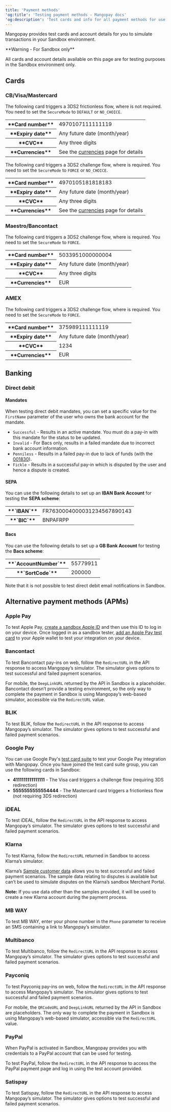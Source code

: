 ```yaml
---
title: 'Payment methods'  
'og:title': 'Testing payment methods - Mangopay docs'  
'og:description': 'Test cards and info for all payment methods for use in Sandbox testing: Visa, Mastercard, Google Pay, Apple Pay, and direct debit (SDD and BACS), plus MB WAY, Multibanco, and iDEAL.'  
---
```



Mangopay provides test cards and account details for you to simulate transactions in your Sandbox environment.  

<Warning>  
**Warning - For Sandbox only** 
  
All cards and account details available on this page are for testing purposes in the Sandbox environment only.
</Warning>

## Cards

### CB/Visa/Mastercard

The following card triggers a 3DS2 frictionless flow, where <Sca content="SCA"/> is not required. You need to set the `SecureMode` to `DEFAULT` or `NO_CHOICE`.

<table>
    <tbody>
        <tr>
            <th class="header">**Card number**</th>
            <td class="table-content">4970107111111119</td>
        </tr>
        <tr>
            <th class="header">**Expiry date**</th>
            <td class="table-content">Any future date (month/year)</td>
        </tr>
        <tr>
            <th class="header">**CVC**</th>
            <td class="table-content">Any three digits</td>
        </tr>
        <tr>
            <th class="header">**Currencies**</th>
            <td class="table-content">See the <a href="/guides/currencies">currencies</a> page for details</td>
        </tr>
    </tbody>
</table>

The following card triggers a 3DS2 challenge flow, where <Sca content="SCA"/> is required. You need to set the `SecureMode` to `FORCE` or `NO_CHOICE`.

<table>
    <tbody>
        <tr>
            <th class="header">**Card number**</th>
            <td class="table-content">4970105181818183</td>
        </tr>
        <tr>
            <th class="header">**Expiry date**</th>
            <td class="table-content">Any future date (month/year)</td>
        </tr>
        <tr>
            <th class="header">**CVC**</th>
            <td class="table-content">Any three digits</td>
        </tr>
        <tr>
            <th class="header">**Currencies**</th>
            <td class="table-content">See the <a href="/guides/currencies">currencies</a> page for details</td>
        </tr>
    </tbody>
</table>

### Maestro/Bancontact

The following card triggers a 3DS2 challenge flow, where <Sca content="SCA"/> is required. You need to set the `SecureMode` to `FORCE`.

<table>
    <tbody>
        <tr>
            <th class="header">**Card number**</th>
            <td class="table-content">5033951000000004</td>
        </tr>
        <tr>
            <th class="header">**Expiry date**</th>
            <td class="table-content">Any future date (month/year)</td>
        </tr>
        <tr>
            <th class="header">**CVC**</th>
            <td class="table-content">Any three digits</td>
        </tr>
        <tr>
            <th class="header">**Currencies**</th>
            <td class="table-content">EUR</td>
        </tr>
    </tbody>
</table>

### AMEX

The following card triggers a 3DS2 challenge flow, where <Sca content="SCA"/> is required. You need to set the `SecureMode` to `FORCE`.

<table>
    <tbody>
        <tr>
            <th class="header">**Card number**</th>
            <td class="table-content">375989111111119</td>
        </tr>
        <tr>
            <th class="header">**Expiry date**</th>
            <td class="table-content">Any future date (month/year)</td>
        </tr>
        <tr>
            <th class="header">**CVC**</th>
            <td class="table-content">1234</td>
        </tr>
        <tr>
            <th class="header">**Currencies**</th>
            <td class="table-content">EUR</td>
        </tr>
    </tbody>
</table>

## Banking

### Direct debit

#### Mandates

When testing direct debit mandates, you can set a specific value for the `FirstName` parameter of the user who owns the bank account for the mandate.

- `Successful` - Results in an active mandate. You must do a pay-in with this mandate for the status to be updated.
- `Invalid` - For Bacs only, results in a failed mandate due to incorrect bank account information.
- `Penniless` - Results in a failed pay-in due to lack of funds (with the <a href="/errors/codes/001830">001830</a>).
- `Fickle` - Results in a successful pay-in which is disputed by the user and hence a dispute is created.

#### SEPA

You can use the following details to set up an **IBAN Bank Account** for testing the **SEPA scheme**: 

<table>
    <tbody>
        <tr>
            <th class="header">**`IBAN`**</th>
            <td class="table-content">FR7630004000031234567890143</td>
        </tr>
        <tr>
            <th class="header">**`BIC`**</th>
            <td class="table-content">BNPAFRPP</td>
        </tr>
    </tbody>
</table>

#### Bacs

You can use the following details to set up a **GB Bank Account** for testing the **Bacs scheme**: 

<table>
    <tbody>
        <tr>
            <th class="header">**`AccountNumber`**</th>
            <td class="table-content">55779911</td>
        </tr>
        <tr>
            <th class="header">**`SortCode`**</th>
            <td class="table-content">200000</td>
        </tr>
    </tbody>
</table>

Note that it is not possible to test direct debit email notifications in Sandbox.

## Alternative payment methods (APMs)

### Apple Pay

To test Apple Pay, [create a sandbox Apple ID](https://developer.apple.com/help/app-store-connect/test-in-app-purchases-main/create-sandbox-apple-ids) and then use this ID to log in on your device. Once logged in as a sandbox tester, [add an Apple Pay test card](https://developer.apple.com/apple-pay/sandbox-testing/) to your Apple wallet to test your integration on your device.

### Bancontact

To test Bancontact pay-ins on web, follow the `RedirectURL` in the API response to access Mangopay’s simulator. The simulator gives options to test successful and failed payment scenarios.

For mobile, the `DeepLinkURL` returned by the API in Sandbox is a placeholder. Bancontact doesn’t provide a testing environment, so the only way to complete the payment in Sandbox is using Mangopay’s web-based simulator, accessible via the `RedirectURL` value.



### BLIK

To test BLIK, follow the `RedirectURL` in the API response to access Mangopay’s simulator. The simulator gives options to test successful and failed payment scenarios.

### Google Pay

You can use Google Pay's [test card suite](https://developers.google.com/pay/api/android/guides/resources/test-card-suite) to test your Google Pay integration with Mangopay. Once you have joined the test card suite group, you can use the following cards in Sandbox:

- **4111111111111111** - The Visa card triggers a challenge flow (requiring 3DS redirection)
- **5555555555554444** - The Mastercard card triggers a frictionless flow (not requiring 3DS redirection)

### iDEAL

To test iDEAL, follow the `RedirectURL` in the API response to access Mangopay’s simulator. The simulator gives options to test successful and failed payment scenarios.

### Klarna

To test Klarna, follow the `RedirectURL` returned in Sandbox to access Klarna’s simulator. 

Klarna’s [Sample customer data](https://docs.klarna.com/resources/test-environment/sample-customer-data/) allows you to test successful and failed payment scenarios. The sample data relating to disputes is available but can’t be used to simulate disputes on the Klarna’s sandbox Merchant Portal.

**Note:** If you use data other than the samples provided, it will be used to create a new Klarna account during the payment process.

### MB WAY

To test MB WAY, enter your phone number in the `Phone` parameter to receive an SMS containing a link to Mangopay’s simulator.

### Multibanco

To test Multibanco, follow the `RedirectURL` in the API response to access Mangopay’s simulator. The simulator gives options to test successful and failed payment scenarios.

### Payconiq

To test Payconiq pay-ins on web, follow the `RedirectURL` in the API response to access Mangopay’s simulator. The simulator gives options to test successful and failed payment scenarios.

For mobile, the `QRCodeURL` and `DeepLinkURL` returned by the API in Sandbox are placeholders. The only way to complete the payment in Sandbox is using Mangopay’s web-based simulator, accessible via the `RedirectURL` value.

### PayPal

When PayPal is activated in Sandbox, Mangopay provides you with credentials to a PayPal account that can be used for testing. 

To test PayPal, follow the `RedirectURL` in the API response to access the PayPal payment page and log in using the test account provided.

### Satispay

To test Satispay, follow the `RedirectURL` in the API response to access Mangopay’s simulator. The simulator gives options to test successful and failed payment scenarios.


